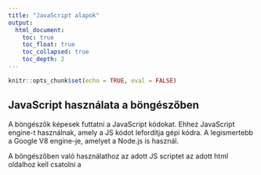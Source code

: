 ```yaml
---
title: "JavaScript alapok"
output: 
  html_document:
    toc: true
    toc_float: true
    toc_collapsed: true
    toc_depth: 2
---
```


```r
knitr::opts_chunk$set(echo = TRUE, eval = FALSE)
```

## JavaScript használata a böngészőben

A böngészők képesek futtatni a JavaScript kódokat. Ehhez JavaScript engine-t használnak, amely a JS kódot lefordítja gépi kódra. A legismertebb a Google V8 engine-je, amelyet a Node.js is használ. 

A böngészőben való használathoz az adott JS scriptet az adott html oldalhoz kell csatolni a <script> tag használatával. Lehetőség van közvetlenül a html file-ban JS parancsokat megadni, ha azok rövidek, de jobb a külső file használata.

A <script> kerülhet a <body> rész végére, de jobb a <head>-be illesztett <script>, amely esetben viszont a `defer` tulajdonságot hozzá kell adni, hogy a parancsok csak az oldal betöltése után fussanak le. 

Ha több scriptet is használunk, akkor először azokat kell beilleszteni (pl. külső scriptek), amelyekre a többi támaszkodik. Ez csak a `defer` módszerrel működik.

Ha nincs interakció a scriptek között, az `async` tulajdonság hozzáadása is működőképes (pl. Google Analytics)

A `defer` és `async` HTML5 funkció, a régi böngészők csak a body végére illesztett scripteket tudják kezelni.

## A JS működése

A V8 engine beolvassa a JS kódot és faszerű struktúrát alkot belőle, amelyben részekre bontja a kódot. Ezután az interpreter lefordítja a processzor által is érthető nyelvre. Futás közben a profiler vizsgálja a kódot, és ha lehetséges, átadja a compilernek, amely optimalizálja, és az eredetileg futó kódot az optimalizáltra cseréli. Ez a folyamat ismétlődik valahányszor optimalizálási lehetőség adódik. 

A JS nyelv szabályait az ECMAScript standardek adják meg. Nagy lépés volt az ES6 kifejlesztése, amely sok funkcióval bővítette a JS nyelvet. 

## Változónevek 

JavaScriptben a változóneveknek hasonló szabályoknak kell megfelelniük, mint más programnyelvekben:  

- nem kezdődhetnek számmal
- csak kis- és nagybetűket, számokat, _ és $ karaktereket tartalmazhatnak
- nem egyezhetnek `reserved keyword`-ökkel

Jó gyakorlatok, íratlan szabályok:  

- camelCase változónevek
- KONSTANS_NEVEK nagybetűvel, `_`-sal
- beszédes nevek

## Kommentelés

JavaScriptben egysoros kommenteket `//` után, többsoros kommenteket pedig `/*` és `*/` közé írva tudunk beilleszteni.

```js
// This will not run.
// console.log("Hello World")

/*
This is a multiline comment
that goes on and on and on
an on.
*/
```

## Változók deklarálása

Amikor létrehozunk egy változót, `let` vagy `const`, régebben `var` (pre ES6) utasítással deklaráljuk.  
Van lehetőség üres változót is létrehozni, amelyet később rendelünk hozzá értékhez (ebben az esetben csak `let` használható, `const` nem).  
A `const` paranccsal létrehozott változó később nem rendelhető más értékhez (nem mutálható), de ha az értéke `Array` vagy más objektum, akkor ez utóbbi mutálható marad. Ennek oka, hogy a primitív értékek a `call stack`-ben vannak tárolva, de az objektumok a `memory heap`-ben a JS engine-on belül, és a változónév az objektumra mutató referenciához van rendelve, nem pedig magához az objektumhoz. Ha az objektum változik, akkor minden változó, amely erre mutatott szintén megváltozik.

Ha azt szeretnénk, hogy az objektum ne legyen változtatható, az `Object.freeze()` metódust használhatjuk, amely azonban csak az első szintet teszi módosíthatatlanná, a mélyebben beágyazódó adatok módosíthatók. Ha mélyebben is rögzíteni akarjuk az objektum tartalmát, külső csomagokat kell használni.

A `let` és a `var` abban különbözik, hogy előbbi, ha ciklusban, függvényben, vagy bármilyen blokkban használjuk, helyi hatókörben hoz létre változót, míg a `var` a függvény hatókörében hoz létre változót, amiből bonyodalmak származhatnak.  
Miután létrehoztunk egy változót, már nem kell újra használni a `let`, `const` parancsokat, csak egyszerűen hozzárendelni az új értéket a változóhoz (`=`). Ha ismét használjuk a `let` vagy `const` parancsot, akkor új változót hozunk létre az adott `scope`-ban (blokkban), ugyanolyan névvel, de más hatókörben.
  
A JavaScript az értékek típusát automatikusan megállapítja. A változónevet (kivéve `const`-tal létrehozottat) később más típusú változóhoz is hozzárendelhetjük.  
  
A változó típusát a `typeof` paranccsal kapjuk meg. Az alaptípusok:  

1. number - számok (egész és tizedes is)
2. string
3. boolean - true és false

További típusok:  

4. undefined - üres érték
5. null
6. symbol
7. bigInt

```js
let myAge = 34;
myAge = "too much"   // Dynamic typing és már nem kell let
let year;   // Üres változó: value = undefined, type = undefined

const birthYear = 1986;
birthYear = 86   // Hiba: nem változtatható

//De:
const friends = ["John", "Peter", "Kate"]
friends[1] = "Jim"

//De:
friends = ["Susan", "Tom", "Bob"]  // Error

console.log(typeof myAge)
```

## Alapműveletek

1. Matematikai műveletek: `+ - * / ** %`
2. Hozzárendelés: `= += -= *= /= %= **= ++ --`
3. Összehasonlítás: `< > <= >= == === != !==`
4. Logikai operátorok: `&& || !`

## Típuskonverzió és koerció

Konverzió: explicit pl. Number() vagy String()
Koreció: implicit:  

- A `+` a számokat is szöveggé alakítja, ha vegyesen használjuk
- A `-`, `*`, `<>`, stb. számmá alakítja a szövegként tárolt számot

## Template literal

Ha szövegeket és értékeket akarunk kombinálni, a legjobb megoldás a template literal használata:
```js
console.log(`My name is ${name}, and I'm a ${2021 - birthYear} year old ${profession}.`)

console.log(`This is, how
I print a 
multiline string.`)
```

## Változók másolása

Ha sima primitív változót másolunk, akkor az új változó a régi értékét kapja (mert ezeket a `call stackben` tárolja):

```js
const a = 12;
const b = a;
a = 15;
console.log(b)    // 12
```

De ha objektumot (`reference type`) rendelünk új változónévhez, akkor nem az értéket kapja, hanem ugyanarra a memóriahelyre fog mutatni a `memory heapben`. Ha megváltoztatjuk az eredetit, az új is megváltozik (ld. Pythonban is)

```js
const old = {
  name: "John Doe",
  age: 30
};

const new = old;
new.age = 27;
console.log(old.age);    // 27
```

Ezért van az, hogy a const-tal létrehozott objektumok tartalmát módosíthatjuk, de nem oszthatjuk ki újra a változónevet másik objektumnak.

### Objektumok és array-ek másolása

```js
const objCopy = Object.assign({}, oldObj)   // shallow copy!
const arrCopy = [...oldArr]
const arrCopy = oldArr.slice()
```